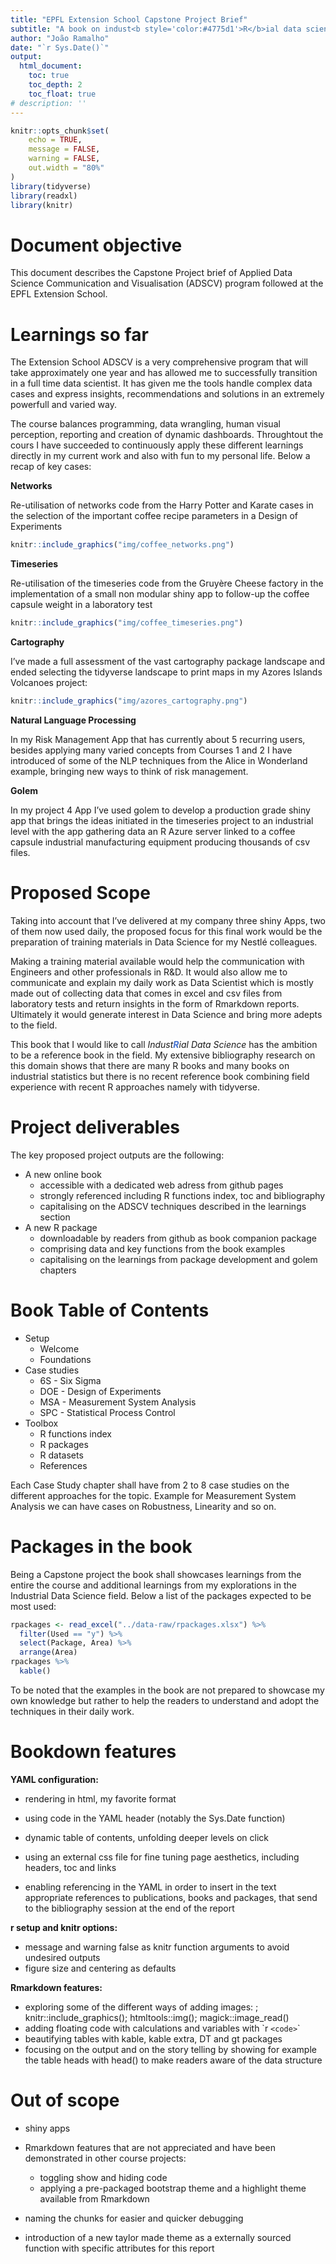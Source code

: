 ```yaml
--- 
title: "EPFL Extension School Capstone Project Brief"
subtitle: "A book on indust<b style='color:#4775d1'>R</b>ial data science"
author: "João Ramalho"
date: "`r Sys.Date()`"
output:
  html_document:
    toc: true
    toc_depth: 2
    toc_float: true
# description: ''
---
```


```r
knitr::opts_chunk$set(
	echo = TRUE,
	message = FALSE,
	warning = FALSE,
	out.width = "80%"
)
library(tidyverse)
library(readxl)
library(knitr)
```


# Document objective

This document describes the Capstone Project brief of Applied Data Science Communication and Visualisation (ADSCV) program followed at the EPFL Extension School.

# Learnings so far

The Extension School ADSCV is a very comprehensive program that will take approximately one year and has allowed me to successfully transition in a full time data scientist. It has given me the tools handle complex data cases and express insights, recommendations and solutions in an extremely powerfull and varied way.

The course balances programming, data wrangling, human visual perception, reporting and creation of dynamic dashboards. Throughtout the cours I have succeeded to continuously apply these different learnings directly in my current work and also with fun to my personal life. Below a recap of key cases:

**Networks**

Re-utilisation of networks code from the Harry Potter and Karate cases in the selection of the important coffee recipe parameters in a Design of Experiments

```r
knitr::include_graphics("img/coffee_networks.png")
```

**Timeseries**

Re-utilisation of the timeseries code from the Gruyère Cheese factory in the implementation of a small non modular shiny app to follow-up the coffee capsule weight in a laboratory test

```r
knitr::include_graphics("img/coffee_timeseries.png")
```

**Cartography**

I've made a full assessment of the vast cartography package landscape and ended selecting the tidyverse landscape to print maps in my Azores Islands Volcanoes project: 

```r
knitr::include_graphics("img/azores_cartography.png")
```

**Natural Language Processing**

In my Risk Management App that has currently about 5 recurring users, besides applying many varied concepts from Courses 1 and 2 I have introduced of some of the NLP techniques from the Alice in Wonderland example, bringing new ways to think of risk management.

**Golem**

In my project 4 App I've used golem to develop a production grade shiny app that brings the ideas initiated in the timeseries project to an industrial level with the app gathering data an R Azure server linked to a coffee capsule industrial manufacturing equipment producing thousands of csv files.

# Proposed Scope

Taking into account that I've delivered at my company three shiny Apps, two of them now used daily, the proposed focus for this final work would be the preparation of training materials in Data Science for my Nestlé colleagues.

Making a training material available would help the communication with Engineers and other professionals in R&D. It would also allow me to communicate and explain my daily work as Data Scientist which is mostly made out of collecting data that comes in excel and csv files from laboratory tests and return insights in the form of Rmarkdown reports. Ultimately it would generate interest in Data Science and bring more adepts to the field.

This book that I would like to call <i>Indust<b style='color:#4775d1'>R</b>ial Data Science</i> has the ambition to be a reference book in the field. My extensive bibliography research on this domain shows that there are many R books and many books on industrial statistics but there is no recent reference book combining field experience with recent R approaches namely with tidyverse.

# Project deliverables

The key proposed project outputs are the following:

* A new online book 
    + accessible with a dedicated web adress from github pages
    + strongly referenced including R functions index, toc and bibliography
    + capitalising on the ADSCV techniques described in the learnings section
* A new R package 
    + downloadable by readers from github as book companion package
    + comprising data and key functions from the book examples
    + capitalising on the learnings from package development and golem chapters

# Book Table of Contents

* Setup
    + Welcome
    + Foundations
* Case studies
    + 6S - Six Sigma
    + DOE - Design of Experiments
    + MSA - Measurement System Analysis
    + SPC - Statistical Process Control
* Toolbox
    + R functions index
    + R packages
    + R datasets
    + References
    
Each Case Study chapter shall have from 2 to 8 case studies on the different approaches for the topic. Example for Measurement System Analysis we can have cases on Robustness, Linearity and so on.

# Packages in the book

Being a Capstone project the book shall showcases learnings from the entire the course and additional learnings from my explorations in the Industrial Data Science field. Below a list of the packages expected to be most used:

```r
rpackages <- read_excel("../data-raw/rpackages.xlsx") %>%
  filter(Used == "y") %>%
  select(Package, Area) %>%
  arrange(Area)
rpackages %>%
  kable()
```

To be noted that the examples in the book are not prepared to showcase my own knowledge but rather to help the readers to understand and adopt the techniques in their daily work.

# Bookdown features

**YAML configuration:**

* rendering in html, my favorite format
* using code in the YAML header (notably the Sys.Date function)
* dynamic table of contents, unfolding deeper levels on click

* using an external css file for fine tuning page aesthetics, including headers, toc and links
* enabling referencing in the YAML in order to insert in the text appropriate references to publications, books and packages, that send to the bibliography session at the end of the report 

**r setup and knitr options:**

* message and warning false as knitr function arguments to avoid undesired outputs
* figure size and centering as defaults

**Rmarkdown features:**

* exploring some of the different ways of adding images: <img>; knitr::include_graphics(); htmltools::img(); magick::image_read()
* adding floating code with calculations and variables with \`r `<code>`\`
* beautifying tables with kable, kable extra, DT and gt packages
* focusing on the output and on the story telling by showing for example the table heads with head() to make readers aware of the data structure


# Out of scope

* shiny apps

* Rmarkdown features that are not appreciated and have been demonstrated in other course projects:
    + toggling show and hiding code
    + applying a pre-packaged bootstrap theme and a highlight theme available from Rmarkdown
* naming the chunks for easier and quicker debugging
* introduction of a new taylor made theme as a externally sourced function with specific attributes for this report
